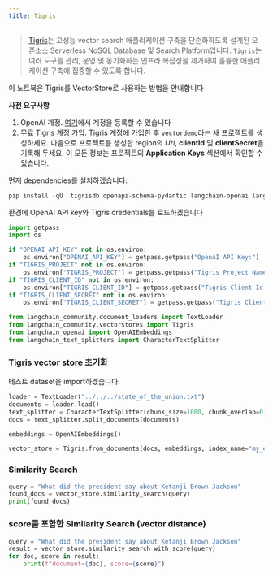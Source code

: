 ```yaml
---
title: Tigris
---
```


> [Tigris](https://tigrisdata.com)는 고성능 vector search 애플리케이션 구축을 단순화하도록 설계된 오픈소스 Serverless NoSQL Database 및 Search Platform입니다.
> `Tigris`는 여러 도구를 관리, 운영 및 동기화하는 인프라 복잡성을 제거하여 훌륭한 애플리케이션 구축에 집중할 수 있도록 합니다.

이 노트북은 Tigris를 VectorStore로 사용하는 방법을 안내합니다

**사전 요구사항**

1. OpenAI 계정. [여기](https://platform.openai.com/)에서 계정을 등록할 수 있습니다
2. [무료 Tigris 계정 가입](https://console.preview.tigrisdata.cloud). Tigris 계정에 가입한 후 `vectordemo`라는 새 프로젝트를 생성하세요. 다음으로 프로젝트를 생성한 region의 *Uri*, **clientId** 및 **clientSecret**을 기록해 두세요. 이 모든 정보는 프로젝트의 **Application Keys** 섹션에서 확인할 수 있습니다.

먼저 dependencies를 설치하겠습니다:

```python
pip install -qU  tigrisdb openapi-schema-pydantic langchain-openai langchain-community tiktoken
```

환경에 OpenAI API key와 Tigris credentials를 로드하겠습니다

```python
import getpass
import os

if "OPENAI_API_KEY" not in os.environ:
    os.environ["OPENAI_API_KEY"] = getpass.getpass("OpenAI API Key:")
if "TIGRIS_PROJECT" not in os.environ:
    os.environ["TIGRIS_PROJECT"] = getpass.getpass("Tigris Project Name:")
if "TIGRIS_CLIENT_ID" not in os.environ:
    os.environ["TIGRIS_CLIENT_ID"] = getpass.getpass("Tigris Client Id:")
if "TIGRIS_CLIENT_SECRET" not in os.environ:
    os.environ["TIGRIS_CLIENT_SECRET"] = getpass.getpass("Tigris Client Secret:")
```

```python
from langchain_community.document_loaders import TextLoader
from langchain_community.vectorstores import Tigris
from langchain_openai import OpenAIEmbeddings
from langchain_text_splitters import CharacterTextSplitter
```

### Tigris vector store 초기화

테스트 dataset을 import하겠습니다:

```python
loader = TextLoader("../../../state_of_the_union.txt")
documents = loader.load()
text_splitter = CharacterTextSplitter(chunk_size=1000, chunk_overlap=0)
docs = text_splitter.split_documents(documents)

embeddings = OpenAIEmbeddings()
```

```python
vector_store = Tigris.from_documents(docs, embeddings, index_name="my_embeddings")
```

### Similarity Search

```python
query = "What did the president say about Ketanji Brown Jackson"
found_docs = vector_store.similarity_search(query)
print(found_docs)
```

### score를 포함한 Similarity Search (vector distance)

```python
query = "What did the president say about Ketanji Brown Jackson"
result = vector_store.similarity_search_with_score(query)
for doc, score in result:
    print(f"document={doc}, score={score}")
```